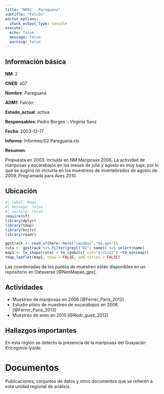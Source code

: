 ```yaml
---
title: "NM02 - Paraguaná"
subtitle: "Falcón"
editor_options: 
  chunk_output_type: console
execute:
  echo: false 
  message: false
  warning: false
---
```


## Información básica

**NM**: 2

**CNEB**: a07

**Nombre**: Paraguaná

**ADM1**: Falcón

**Estado_actual**: activa

**Responsables**: Pedro Borges :: Virginia Sanz

**Fecha**: 2003-12-17

**Informe**: Informes/02 Paraguana.xls

**Resumen**: <p>Propuesta en 2003, inclu&iacute;da en NM Mariposas 2006. La actividad de mariposas y escarabajos en los meses de julio y agosto es muy baja, por lo que se sugiri&oacute; no incluirla en los muestreos de invertebrados de agosto de 2009, Programada para Aves 2010.</p>


## Ubicación

```r
#| label: Mapa
#| message: false
#| warning: false
require(sf)
library(dplyr)
library(tmap)
library(knitr)
library(readr)

gpstrack <- read_sf(here::here("sandbox","02.gpx"))
ruta <- gpstrack %>% filter(grepl("02", name)) %>% select(name) 
map1 <- tm_shape(ruta) + tm_symbols( col="orchid2") +tm_minimap()
tmap_leaflet(map1, show = FALSE, add.titles = FALSE)
```

Las coordenadas de los puntos de muestreo están disponibles en un repositorio en Dataverse [@NeoMapas_gpx].


## Actividades

- Muestreo de mariposas en 2006 [@Ferrer_Paris_2012]
- Estudio piloto de muestreo de escarabajos en 2006 [@Ferrer_Paris_2013]
- Muestreo de aves en 2010 [@Rodr_guez_2012]


## Hallazgos importantes

En esta región se detecto la presencia de la mariposas del Guayacán *Kricogonia lyside*.


# Documentos

Publicaciones, conjuntos de datos y otros documentos que se refieren a esta unidad regional de análisis.

::: {#refs}
:::


